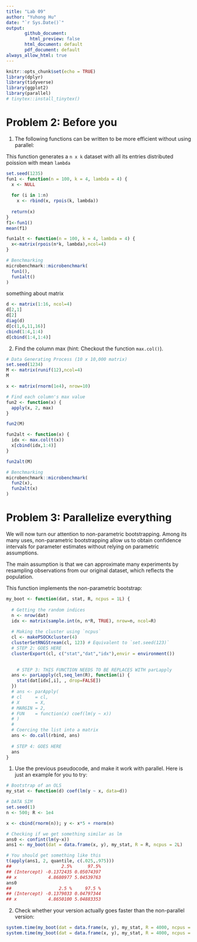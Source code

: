 ```yaml
---
title: "Lab 09"
author: "Yuhong Hu"
date: "`r Sys.Date()`"
output: 
       github_document:
         html_preview: false
       html_document: default
       pdf_document: default
always_allow_html: true
---
```


```r
knitr::opts_chunk$set(echo = TRUE)
library(dplyr)
library(tidyverse)
library(ggplot2)
library(parallel)
# tinytex::install_tinytex()
```


# Problem 2: Before you
1. The following functions can be written to be more efficient without using parallel:

This function generates a `n x k` dataset with all its entries distributed poission with mean `lambda`
```r
set.seed(1235)
fun1 <- function(n = 100, k = 4, lambda = 4) {
  x <- NULL
  
  for (i in 1:n)
    x <- rbind(x, rpois(k, lambda))
  
  return(x)
}
f1<-fun1()
mean(f1)

fun1alt <- function(n = 100, k = 4, lambda = 4) {
  x<-matrix(rpois(n*k, lambda),ncol=4)
}

# Benchmarking
microbenchmark::microbenchmark(
  fun1(),
  fun1alt()
)
```

something about matrix
```r
d <- matrix(1:16, ncol=4)
d[2,1]
d[2]
diag(d)
d[c(1,6,11,16)]
cbind(1:4,1:4)
d[cbind(1:4,1:4)]
```

2. Find the column max (hint: Checkout the function `max.col()`).

```r
# Data Generating Process (10 x 10,000 matrix)
set.seed(1234)
M <- matrix(runif(12),ncol=4)
M

x <- matrix(rnorm(1e4), nrow=10)

# Find each column's max value
fun2 <- function(x) {
  apply(x, 2, max)
}

fun2(M)

fun2alt <- function(x) {
  idx <- max.col(t(x))
  x[cbind(idx,1:4)]
}

fun2alt(M)

# Benchmarking
microbenchmark::microbenchmark(
  fun2(x),
  fun2alt(x)
)
```


# Problem 3: Parallelize everything

We will now turn our attention to non-parametric bootstrapping. Among its many uses, non-parametric bootstrapping allow us to obtain confidence intervals for parameter estimates without relying on parametric assumptions.

The main assumption is that we can approximate many experiments by resampling observations from our original dataset, which reflects the population.

This function implements the non-parametric bootstrap:

```r
my_boot <- function(dat, stat, R, ncpus = 1L) {
  
  # Getting the random indices
  n <- nrow(dat)
  idx <- matrix(sample.int(n, n*R, TRUE), nrow=n, ncol=R)
 
  # Making the cluster using `ncpus`
  cl <- makePSOCKcluster(4)   
  clusterSetRNGStream(cl, 123) # Equivalent to `set.seed(123)`
  # STEP 2: GOES HERE
  clusterExport(cl, c("stat","dat","idx"),envir = environment())

  
    # STEP 3: THIS FUNCTION NEEDS TO BE REPLACES WITH parLapply
  ans <- parLapply(cl,seq_len(R), function(i) {
    stat(dat[idx[,i], , drop=FALSE])
  })
  # ans <- parApply(
  # cl     = cl,
  # X      = X,
  # MARGIN = 2,
  # FUN    = function(x) coef(lm(y ~ x))
  # )
  # 
  # Coercing the list into a matrix
  ans <- do.call(rbind, ans)
  
  # STEP 4: GOES HERE
  ans
}
```

1. Use the previous pseudocode, and make it work with parallel. Here is just an example for you to try:
```r
# Bootstrap of an OLS
my_stat <- function(d) coef(lm(y ~ x, data=d))

# DATA SIM
set.seed(1)
n <- 500; R <- 1e4

x <- cbind(rnorm(n)); y <- x*5 + rnorm(n)

# Checking if we get something similar as lm
ans0 <- confint(lm(y~x))
ans1 <- my_boot(dat = data.frame(x, y), my_stat, R = R, ncpus = 2L)

# You should get something like this
t(apply(ans1, 2, quantile, c(.025,.975)))
##                   2.5%      97.5%
## (Intercept) -0.1372435 0.05074397
## x            4.8680977 5.04539763
ans0
##                  2.5 %     97.5 %
## (Intercept) -0.1379033 0.04797344
## x            4.8650100 5.04883353


```

2. Check whether your version actually goes faster than the non-parallel version:
```r
system.time(my_boot(dat = data.frame(x, y), my_stat, R = 4000, ncpus = 1L))
system.time(my_boot(dat = data.frame(x, y), my_stat, R = 4000, ncpus = 2L))
```

